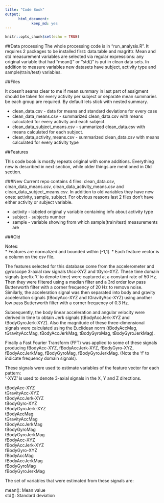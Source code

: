 ```yaml
---
title: "Code Book"
output: 
      html_document: 
            keep_md: yes
---
```


```r
knitr::opts_chunk$set(echo = TRUE)
```
##Data processing
The whole processing code is in "run_analysis.R". It requires 2 packages to be installed first: data.table and magrittr. Mean and std measurement variables are selected via regular expressions: any original variable that had "mean()" or "std()" is put in clean data sets. In addition to measure variables new datasets have subject, activity type and sample(train/test) variables.

##Files

It doesn't seams clear to me if mean summary in last part of assigment should be taken for every activity per subject or separate mean summaries be each group are required.
By default lets stick with nested summary.


* clean_data.csv - data for means and standard deviations for every case
* clean_data_means.csv - summarized clean_data.csv with means calculated for every activity and each subject.
* clean_data_subject_means.csv - summarized clean_data.csv with means calculated for each subject.
* clean_data_activity_means.csv - summarized clean_data.csv with means calculated for every activity type

##Features

This code book is mostly repeats original with some additions. Everything new is described in next section, while older things are mentioned in Old section.



###New
Current repo contains 4 files: clean_data.csv, clean_data_means.csv, clean_data_activity_means.csv and clean_data_subject_means.csv. In addition to old variables they have new ones: activity, sample, subject. For obvious reasons last 2 files don't have either activity or subject variable.


* activity - labeled original y variable containing info about activity type
* subject - subjects number
* sample - variable showing from which sample(train/test) measurements are


###Old

Notes:  
* Features are normalized and bounded within [-1,1].
* Each feature vector is a column on the csv file.

The features selected for this database come from the accelerometer and gyroscope 3-axial raw signals tAcc-XYZ and tGyro-XYZ. These time domain signals (prefix 't' to denote time) were captured at a constant rate of 50 Hz. Then they were filtered using a median filter and a 3rd order low pass Butterworth filter with a corner frequency of 20 Hz to remove noise. Similarly, the acceleration signal was then separated into body and gravity acceleration signals (tBodyAcc-XYZ and tGravityAcc-XYZ) using another low pass Butterworth filter with a corner frequency of 0.3 Hz. 

Subsequently, the body linear acceleration and angular velocity were derived in time to obtain Jerk signals (tBodyAccJerk-XYZ and tBodyGyroJerk-XYZ). Also the magnitude of these three-dimensional signals were calculated using the Euclidean norm (tBodyAccMag, tGravityAccMag, tBodyAccJerkMag, tBodyGyroMag, tBodyGyroJerkMag). 

Finally a Fast Fourier Transform (FFT) was applied to some of these signals producing fBodyAcc-XYZ, fBodyAccJerk-XYZ, fBodyGyro-XYZ, fBodyAccJerkMag, fBodyGyroMag, fBodyGyroJerkMag. (Note the 'f' to indicate frequency domain signals). 

These signals were used to estimate variables of the feature vector for each pattern:  
'-XYZ' is used to denote 3-axial signals in the X, Y and Z directions.

tBodyAcc-XYZ  
tGravityAcc-XYZ  
tBodyAccJerk-XYZ  
tBodyGyro-XYZ  
tBodyGyroJerk-XYZ  
tBodyAccMag  
tGravityAccMag  
tBodyAccJerkMag  
tBodyGyroMag  
tBodyGyroJerkMag  
fBodyAcc-XYZ  
fBodyAccJerk-XYZ  
fBodyGyro-XYZ  
fBodyAccMag  
fBodyAccJerkMag  
fBodyGyroMag  
fBodyGyroJerkMag  

The set of variables that were estimated from these signals are: 

mean(): Mean value  
std(): Standard deviation  